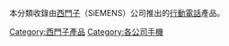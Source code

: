 {{Catnav|頁面分類|人类社会|通信|無線通訊|行動電話}}
{{Catnav|頁面分類|...|消費電子產品|电话|行動電話}}

本分類收錄由[[西門子|西門子]]（SiEMENS）公司推出的[[行動電話|行動電話]]產品。
{{Commonscat|Siemens mobile phones}}

[[Category:西門子產品|Category:西門子產品]]
[[Category:各公司手機|Category:各公司手機]]